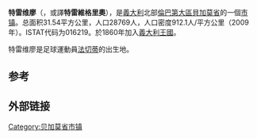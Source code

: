 {{Infobox CityIT |
  name              = 特雷维廖|
  official_name     = Comune di Treviglio|
  img_coa           =|
  mapx=45.513|mapy=9.61|
  region            = [[倫巴第|倫巴第]] |
  province          = [[貝加莫省|貝加莫省]] |
  elevation_m       = 125|
  area_total_km2    = 31|
  population_as_of  = 2006年12月31日|
  population_total  = 27,756|
  population_density_km2 = 895|
  timezone          = [[欧洲中部时间|CET]]、[[UTC|UTC]]+1 |
  coordinates       = {{coord|45|31|N|09|36|E}}|
  telephone         = 0363|
  postalcode        = 24047|
  gentilic          = |
  website           = {{URL|http://www.comune.treviglio.bg.it/}} |
}}

'''特雷维廖'''（{{lang-it|Treviglio}}，或譯'''特雷維格里奧'''），是[[義大利|義大利]]北部[[倫巴第大區|倫巴第大區]][[貝加莫省|貝加莫省]]的一個[[市镇_(意大利)|市镇]]。总面积31.54平方公里，人口28769人，人口密度912.1人/平方公里（2009年）。ISTAT代码为016219。於1860年加入[[義大利王國_(1861年－1946年)|義大利王國]]。

特雷维廖是足球運動員[[吉亞琴托·法切蒂|法切蒂]]的出生地。

==参考==
{{Reflist}}

==外部链接==

{{貝加莫省市鎮}}

{{DEFAULTSORT:Treviglio}}
[[Category:贝加莫省市镇|Category:贝加莫省市镇]]
